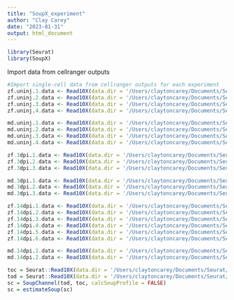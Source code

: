 ```yaml
---
title: "SoupX_experiment"
author: "Clay Carey"
date: "2023-01-31"
output: html_document
---
```

```r
library(Seurat)
library(SoupX)
```

Import data from cellranger outputs 
```r
#Import single-cell data from cellranger outputs for each experiment
zf.uninj.1.data <- Read10X(data.dir = '/Users/claytoncarey/Documents/Seurat/Heart_cellranger_outs/zf_uninj_1')
zf.uninj.2.data <- Read10X(data.dir = '/Users/claytoncarey/Documents/Seurat/Heart_cellranger_outs/zf_uninj_2')
zf.uninj.3.data <- Read10X(data.dir = '/Users/claytoncarey/Documents/Seurat/Heart_cellranger_outs/zf_uninj_3')
zf.uninj.4.data <- Read10X(data.dir = '/Users/claytoncarey/Documents/Seurat/Heart_cellranger_outs/zf_uninj_4')

md.uninj.1.data <- Read10X(data.dir = '/Users/claytoncarey/Documents/Seurat/Heart_cellranger_outs/md_uninj_1')
md.uninj.2.data <- Read10X(data.dir = '/Users/claytoncarey/Documents/Seurat/Heart_cellranger_outs/md_uninj_2')
md.uninj.3.data <- Read10X(data.dir = '/Users/claytoncarey/Documents/Seurat/Heart_cellranger_outs/md_uninj_3')
md.uninj.4.data <- Read10X(data.dir = '/Users/claytoncarey/Documents/Seurat/Heart_cellranger_outs/md_uninj_4')

zf.3dpi.1.data <- Read10X(data.dir = '/Users/claytoncarey/Documents/Seurat/Heart_cellranger_outs/zf_3dpi_1')
zf.3dpi.2.data <- Read10X(data.dir = '/Users/claytoncarey/Documents/Seurat/Heart_cellranger_outs/zf_3dpi_2')
zf.3dpi.3.data <- Read10X(data.dir = '/Users/claytoncarey/Documents/Seurat/Heart_cellranger_outs/zf_3dpi_3')

md.3dpi.1.data <- Read10X(data.dir = '/Users/claytoncarey/Documents/Seurat/Heart_cellranger_outs/md_3dpi_1')
md.3dpi.2.data <- Read10X(data.dir = '/Users/claytoncarey/Documents/Seurat/Heart_cellranger_outs/md_3dpi_2')
md.3dpi.3.data <- Read10X(data.dir = '/Users/claytoncarey/Documents/Seurat/Heart_cellranger_outs/md_3dpi_3')

zf.14dpi.1.data <- Read10X(data.dir = '/Users/claytoncarey/Documents/Seurat/Heart_cellranger_outs/zf_14dpi_1')
zf.14dpi.2.data <- Read10X(data.dir = '/Users/claytoncarey/Documents/Seurat/Heart_cellranger_outs/zf_14dpi_2')
zf.14dpi.3.data <- Read10X(data.dir = '/Users/claytoncarey/Documents/Seurat/Heart_cellranger_outs/zf_14dpi_3')
zf.14dpi.4.data <- Read10X(data.dir = '/Users/claytoncarey/Documents/Seurat/Heart_cellranger_outs/zf_14dpi_4')
zf.14dpi.5.data <- Read10X(data.dir = '/Users/claytoncarey/Documents/Seurat/Heart_cellranger_outs/zf_14dpi_5')
zf.14dpi.6.data <- Read10X(data.dir = '/Users/claytoncarey/Documents/Seurat/Heart_cellranger_outs/zf_14dpi_6')

md.14dpi.1.data <- Read10X(data.dir = '/Users/claytoncarey/Documents/Seurat/Heart_cellranger_outs/md_14dpi_1')
md.14dpi.2.data <- Read10X(data.dir = '/Users/claytoncarey/Documents/Seurat/Heart_cellranger_outs/md_14dpi_2')
```


```r
toc = Seurat::Read10X(data.dir = '/Users/claytoncarey/Documents/Seurat/Heart_cellranger_outs/zf_uninj_1/filtered_gene_bc_matricies')
tod = Seurat::Read10X(data.dir = '/Users/claytoncarey/Documents/Seurat/Heart_cellranger_outs/zf_uninj_1/raw_gene_bc_matricies')
sc = SoupChannel(tod, toc, calcSoupProfile = FALSE)
sc = estimateSoup(sc)
```